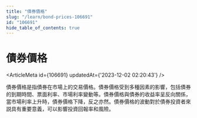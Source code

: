 ```yaml
---
title: "債券價格"
slug: "/learn/bond-prices-106691"
id: "106691"
hide_table_of_contents: true
---
```



# 債券價格

<ArticleMeta id={106691} updatedAt={'2023-12-02 02:20:43'} />
<div className='border-solid border-b border-t-0 my-4 border-[var(--ifm-color-gray-300)]' />

債券價格是指債券在市場上的交易價格。債券價格受到多種因素的影響，包括債券的到期時間、票面利率、市場利率變動等。債券價格與債券的收益率呈反向關係，當市場利率上升時，債券價格下降，反之亦然。債券價格的波動對於債券投資者來説具有重要意義，可以影響投資回報率和風險。
